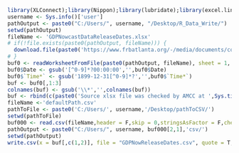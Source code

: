 ```r
library(XLConnect);library(Nippon);library(lubridate);library(excel.link)
username <- Sys.info()['user']
pathOutput <- paste0("C:/Users/", username, "/Desktop/R_Data_Write/")
setwd(pathOutput)
fileName <- 'GDPNowcastDataReleaseDates.xlsx'
# if(!file.exists(paste0(pathOutput, fileName))) {
  download.file(paste0('https://www.frbatlanta.org/-/media/documents/cqer/researchcq/gdpnow/',fileName), fileName, mode = "wb")
# }
buf0 <- readWorksheetFromFile(paste0(pathOutput, fileName), sheet = 1, check.names = F, header = T)
buf0$Date <- gsub('[^0-9]*?00:00:00','',buf0$Date)
buf0$`Time*` <- gsub('1899-12-31[^0-9]*?','',buf0$`Time*`)
buf <- buf0[,1:3]
colnames(buf) <- gsub('\\*','',colnames(buf))
buf <- rbind(c(paste0('Source xlsx file was checked by AMCC at ',Sys.time(),'(JST)'),'',''),buf)
fileName <-'defaultPath.csv'
pathToFile <- paste0('C:/Users/', username,'/Desktop/pathToCSV/')
setwd(pathToFile)
buf000 <- read.csv(fileName,header = F,skip = 0,stringsAsFactor = F,check.names = F,fileEncoding = 'utf-8')
pathOutput <- paste0("C:/Users/", username, buf000[2,1],'csv/')
setwd(pathOutput)
write.csv(x = buf[,c(1,2)], file = "GDPNowReleaseDates.csv", quote = T, row.names = F, append = F, fileEncoding = 'utf8')
```

